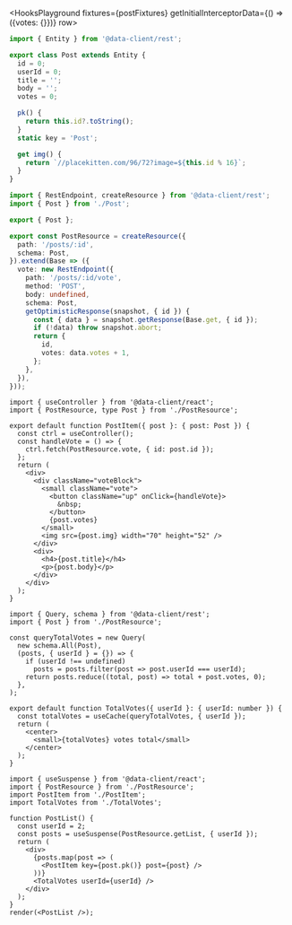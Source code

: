 
<HooksPlayground fixtures={postFixtures} getInitialInterceptorData={() => ({votes: {}})} row>

```ts title="Post" collapsed
import { Entity } from '@data-client/rest';

export class Post extends Entity {
  id = 0;
  userId = 0;
  title = '';
  body = '';
  votes = 0;

  pk() {
    return this.id?.toString();
  }
  static key = 'Post';

  get img() {
    return `//placekitten.com/96/72?image=${this.id % 16}`;
  }
}
```

```ts title="PostResource" {15-22}
import { RestEndpoint, createResource } from '@data-client/rest';
import { Post } from './Post';

export { Post };

export const PostResource = createResource({
  path: '/posts/:id',
  schema: Post,
}).extend(Base => ({
  vote: new RestEndpoint({
    path: '/posts/:id/vote',
    method: 'POST',
    body: undefined,
    schema: Post,
    getOptimisticResponse(snapshot, { id }) {
      const { data } = snapshot.getResponse(Base.get, { id });
      if (!data) throw snapshot.abort;
      return {
        id,
        votes: data.votes + 1,
      };
    },
  }),
}));
```

```tsx title="PostItem" {7} collapsed
import { useController } from '@data-client/react';
import { PostResource, type Post } from './PostResource';

export default function PostItem({ post }: { post: Post }) {
  const ctrl = useController();
  const handleVote = () => {
    ctrl.fetch(PostResource.vote, { id: post.id });
  };
  return (
    <div>
      <div className="voteBlock">
        <small className="vote">
          <button className="up" onClick={handleVote}>
            &nbsp;
          </button>
          {post.votes}
        </small>
        <img src={post.img} width="70" height="52" />
      </div>
      <div>
        <h4>{post.title}</h4>
        <p>{post.body}</p>
      </div>
    </div>
  );
}
```

```tsx title="TotalVotes" collapsed
import { Query, schema } from '@data-client/rest';
import { Post } from './PostResource';

const queryTotalVotes = new Query(
  new schema.All(Post),
  (posts, { userId } = {}) => {
    if (userId !== undefined)
      posts = posts.filter(post => post.userId === userId);
    return posts.reduce((total, post) => total + post.votes, 0);
  },
);

export default function TotalVotes({ userId }: { userId: number }) {
  const totalVotes = useCache(queryTotalVotes, { userId });
  return (
    <center>
      <small>{totalVotes} votes total</small>
    </center>
  );
}
```

```tsx title="PostList" collapsed
import { useSuspense } from '@data-client/react';
import { PostResource } from './PostResource';
import PostItem from './PostItem';
import TotalVotes from './TotalVotes';

function PostList() {
  const userId = 2;
  const posts = useSuspense(PostResource.getList, { userId });
  return (
    <div>
      {posts.map(post => (
        <PostItem key={post.pk()} post={post} />
      ))}
      <TotalVotes userId={userId} />
    </div>
  );
}
render(<PostList />);
```

</HooksPlayground>
